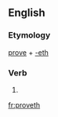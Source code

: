 ==English==

===Etymology===
[[prove]] + [[-eth]]

===Verb===
{{infl|en|verb form}}

# {{archaic third-person singular of|prove}}

[[fr:proveth]]